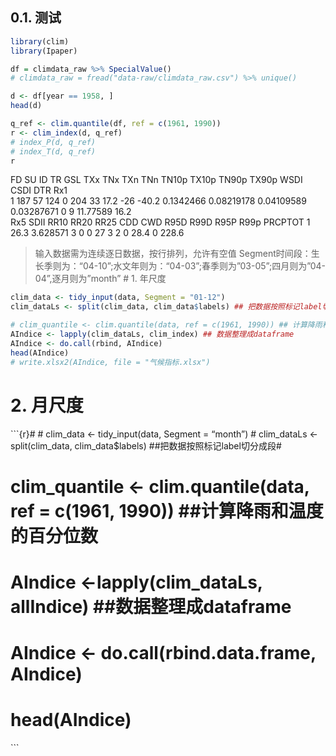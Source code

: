 ## 0.1. 测试

```r
library(clim)
library(Ipaper)

df = climdata_raw %>% SpecialValue()
# climdata_raw = fread("data-raw/climdata_raw.csv") %>% unique()

d <- df[year == 1958, ]
head(d)

q_ref <- clim.quantile(df, ref = c(1961, 1990)) 
r <- clim_index(d, q_ref)
# index_P(d, q_ref)
# index_T(d, q_ref)
r
```

   FD SU  ID TR GSL TXx  TNx TXn   TNn     TN10p      TX10p      TN90p      TX90p WSDI CSDI      DTR  Rx1   
1 187 57 124  0 204  33 17.2 -26 -40.2 0.1342466 0.08219178 0.04109589 0.03287671    0    9 11.77589 16.2   
   Rx5     SDII RR10 RR20 RR25 CDD CWD R95D R99D R95P R99p PRCPTOT
1 26.3 3.628571    3    0    0  27   3    2    0 28.4    0   228.6

> 输入数据需为连续逐日数据，按行排列，允许有空值
> Segment时间段：生长季则为："04-10";水文年则为："04-03";春季则为"03-05";四月则为"04-04",逐月则为"month"
# 1. 年尺度 
```r
clim_data <- tidy_input(data, Segment = "01-12")
clim_dataLs <- split(clim_data, clim_data$labels) ## 把数据按照标记label切分成段

# clim_quantile <- clim.quantile(data, ref = c(1961, 1990)) ## 计算降雨和温度的百分位数
AIndice <- lapply(clim_dataLs, clim_index) ## 数据整理成dataframe
AIndice <- do.call(rbind, AIndice)
head(AIndice)
# write.xlsx2(AIndice, file = "气候指标.xlsx")
```

# 2. 月尺度
```{r}#
# clim_data <- tidy_input(data, Segment = "month")
# clim_dataLs <- split(clim_data, clim_data$labels) ##把数据按照标记label切分成段#

# clim_quantile <- clim.quantile(data, ref = c(1961, 1990))    ##计算降雨和温度的百分位数
# AIndice <-lapply(clim_dataLs, allIndice)                      ##数据整理成dataframe
# AIndice <- do.call(rbind.data.frame, AIndice)
# head(AIndice)
```
